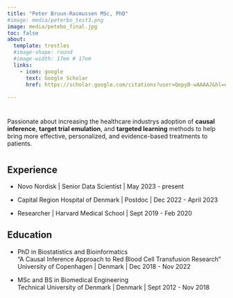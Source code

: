 ```yaml
---
title: "Peter Bruun-Rasmussen MSc, PhD"
#image: media/peterbo_test3.png
image: media/petebo_final.jpg
toc: false
about: 
  template: trestles
  #image-shape: round
  #image-width: 17em # 17em
  links:
    - icon: google
      text: Google Scholar
      href: https://scholar.google.com/citations?user=QepyB-wAAAAJ&hl=en&oi=ao
      
---
```

#  

Passionate about increasing the healthcare industrys adoption of **causal inference**, **target trial emulation**, and **targeted learning** methods to help bring more effective, personalized, and evidence-based treatments to patients.

#     

## Experience

* Novo Nordisk | Senior Data Scientist | May 2023 - present

* Capital Region Hospital of Denmark | Postdoc | Dec 2022 - April 2023

* Researcher | Harvard Medical School | Sept 2019 - Feb 2020


## Education

* PhD in Biostatistics and Bioinformatics   
"A Causal Inference Approach to Red Blood Cell Transfusion Research"
University of Copenhagen | Denmark | Dec 2018 - Nov 2022  


* MSc and BS in Biomedical Engineering  
Technical University of Denmark | Denmark | Sept 2012 - Nov 2018 


